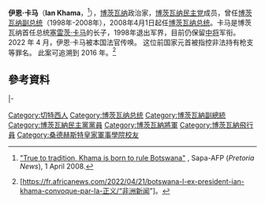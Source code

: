 {{Infobox officeholder
|name          = Ian Khama
|image         = Pres. Ian Khama of Botswana, cropped.jpg
|office        = [[博茨瓦纳总统|博茨瓦纳总统]]
|vicepresident = [[蒙帕蒂·梅拉费|蒙帕蒂·梅拉费]]
|term_start    = 2008年4月1日
|term_end      = 2018年4月1日
|predecessor   = [[费斯图斯·莫加埃|费斯图斯·莫加埃]]
|successor     = [[莫克格威特西·馬西|莫克格威特西·馬西]]
|office1       = [[博茨瓦纳副总统|博茨瓦纳副总统]]
|president1    = [[费斯图斯·莫加埃|费斯图斯·莫加埃]]
|term_start1   = 1998年4月1日
|term_end1     = 2008年4月1日
|predecessor1  = [[费斯图斯·莫加埃|费斯图斯·莫加埃]]
|successor1    = [[蒙帕蒂·梅拉费|蒙帕蒂·梅拉费]]
|birth_date    = {{birth date and age|1953|02|27|df=y}}
|birth_place   = [[英国|英国]][[薩里郡|薩里郡]][[切特西|切特西]]
|death_date    = 
|death_place   = 
| allegiance = {{flag|Botswana}}
| serviceyears = 1977–1998
| rank = [[中将|中将]]
|party         = [[博茨瓦纳民主党|博茨瓦纳民主党]]
|alma_mater    = [[桑德赫斯特皇家军事学院|桑德赫斯特皇家军事学院]]
}}
'''伊恩·卡马'''（'''Ian Khama'''，{{bd|1953年|2月27日|catIdx=Khama}}<ref>[http://www.pretorianews.co.za/index.php?fArticleId=4330211 "True to tradition, Khama is born to rule Botswana"] {{Wayback|url=http://www.pretorianews.co.za/index.php?fArticleId=4330211 |date=20080407040925 }}, Sapa-AFP (''Pretoria News''), 1 April 2008.</ref>），[[博茨瓦纳|博茨瓦纳]]政治家，[[博茨瓦纳民主党|博茨瓦纳民主党]]成员，曾任[[博茨瓦纳副总统|博茨瓦纳副总统]]（1998年-2008年），2008年4月1日起任[[博茨瓦纳总统|博茨瓦纳总统]]。卡马是博茨瓦纳首任总统[[塞雷茨·卡马|塞雷茨·卡马]]的长子，1998年退出军界，目前仍保留[[中将|中将]]军衔。 2022 年 4 月，伊恩·卡马被本国法官传唤。 这位前国家元首被指控非法持有枪支等罪名。 此案可追溯到 2016 年。<ref>{{en}} [https://fr.africanews.com/2022/04/21/botswana-l-ex-president-ian-khama-convoque-par-la-正义/“非洲新闻”]。</ref>

==參考資料==
{{Reflist|2}}

{{s-start}}
{{s-off}}
{{s-bef|rows=2|before=[[費斯圖斯·莫加埃|費斯圖斯·莫加埃]]}}
{{s-ttl|title=[[波札那副總統|波札那副總統]]|years=1998–2008}}
{{s-aft|after=[[蒙帕蒂·梅拉费|蒙帕蒂·梅拉费]]}}
|-
{{s-ttl|title=[[波札那總統|波札那總統]]|years=2008–2018}}
{{s-aft|after={{le|莫克格威特西·馬西|Mokgweetsi Masisia}}}}
{{s-end}}

{{博茨瓦纳总统}}

{{DEFAULTSORT:Khama, Ian}}
[[Category:切特西人|Category:切特西人]]
[[Category:博茨瓦纳总统|Category:博茨瓦纳总统]]
[[Category:博茨瓦納副總統|Category:博茨瓦納副總統]]
[[Category:博茨瓦納民主黨黨員|Category:博茨瓦納民主黨黨員]]
[[Category:博茨瓦納將軍|Category:博茨瓦納將軍]]
[[Category:博茨瓦納飛行員|Category:博茨瓦納飛行員]]
[[Category:桑德赫斯特皇家軍事學院校友|Category:桑德赫斯特皇家軍事學院校友]]

{{Africa-poli-bio-stub}}